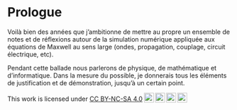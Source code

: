 # Prologue {.unnumbered}

<!-- (Simulation numérique appliquée aux équations de Maxwell - Guide pratique) -->

Voilà bien des années que j'ambitionne de mettre au propre un ensemble de notes et de réflexions autour de la simulation numérique appliquée aux équations de Maxwell au sens large (ondes, propagation, couplage, circuit électrique, etc).

Pendant cette ballade nous parlerons de physique, de mathématique et d'informatique. Dans la mesure du possible, je donnerais tous les éléments de justification et de démonstration, jusqu'à un certain point.

<p xmlns:cc="http://creativecommons.org/ns#" >This work is licensed under <a href="http://creativecommons.org/licenses/by-nc-sa/4.0/?ref=chooser-v1" target="_blank" rel="license noopener noreferrer" style="display:inline-block;">CC BY-NC-SA 4.0<img style="height:22px!important;margin-left:3px;vertical-align:text-bottom;" src="https://mirrors.creativecommons.org/presskit/icons/cc.svg?ref=chooser-v1"><img style="height:22px!important;margin-left:3px;vertical-align:text-bottom;" src="https://mirrors.creativecommons.org/presskit/icons/by.svg?ref=chooser-v1"><img style="height:22px!important;margin-left:3px;vertical-align:text-bottom;" src="https://mirrors.creativecommons.org/presskit/icons/nc.svg?ref=chooser-v1"><img style="height:22px!important;margin-left:3px;vertical-align:text-bottom;" src="https://mirrors.creativecommons.org/presskit/icons/sa.svg?ref=chooser-v1"></a></p>